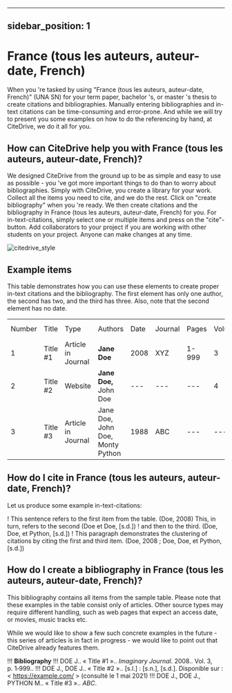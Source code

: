 
---
sidebar_position: 1
---

# France (tous les auteurs, auteur-date, French)

When you 're tasked by using "France (tous les auteurs, auteur-date, French)" (UNA SN) for your term paper, bachelor 's, or master 's thesis to create citations and bibliographies.
Manually entering bibliographies and in-text citations can be time-consuming and error-prone. And while we will try to present you some examples on how to do the referencing by hand, at CiteDrive, we do it all for you.

<!---
## About  France (tous les auteurs, auteur-date, French)

* Title: France (tous les auteurs, auteur-date, French)
* Short Title (Id): UNA SN)
* Authors: France (tous les auteurs, auteur-date, French)
* Download: France (tous les auteurs, auteur-date, French)
 --->

## How can CiteDrive help you with France (tous les auteurs, auteur-date, French)?

We designed CiteDrive from the ground up to be as simple and easy to use as possible - you 've got more important things to do than to worry about bibliographies. Simply with CiteDrive, you create a library for your work. Collect all the items you need to cite, and we do the rest. Click on "create bibliography" when you 're ready. We then create citations and the bibliography in France (tous les auteurs, auteur-date, French) for you. For in-text-citations, simply select one or multiple items and press on the "cite"-button. Add collaborators to your project if you are working with other students on your project. Anyone can make changes at any time.


![citedrive_style](images/france-tous-les-auteurs-auteurdate-french.svg "Choose France (tous les auteurs, auteur-date, French) in the CiteDrive App")


## Example items

This table demonstrates how you can use these elements to create proper in-text citations and the bibliography. The first element has only one author, the second has two, and the third has three. Also, note that the second element has no date.


<table>
  <tr>
   <td>Number
   </td>
   <td>Title
   </td>
   <td>Type
   </td>
   <td>Authors
   </td>
   <td>Date
   </td>
   <td>Journal
   </td>
   <td>Pages
   </td>
   <td>Volume
   </td>
   <td>Issue
   </td>
   <td>Access Date
   </td>
  </tr>
  <tr>
   <td>1
   </td>
   <td>Title #1
   </td>
   <td>Article in Journal
   </td>
   <td><strong>Jane Doe</strong>
   </td>
   <td>2008
   </td>
   <td>XYZ
   </td>
   <td>1-999
   </td>
   <td>3
   </td>
   <td>2
   </td>
   <td>--
   </td>
  </tr>
  <tr>
   <td>
2
   </td>
   <td>Title #2
   </td>
   <td>Website
   </td>
   <td><strong>Jane Doe, </strong>John Doe
   </td>
   <td>---
   </td>
   <td>---
   </td>
   <td>---
   </td>
   <td>4
   </td>
   <td>---
   </td>
   <td>2020-05-01
   </td>
  </tr>
  <tr>
   <td>3
   </td>
   <td>Title #3
   </td>
   <td>Article in Journal
   </td>
   <td>Jane Doe, John Doe, Monty Python
   </td>
   <td>1988
   </td>
   <td>ABC
   </td>
   <td>---
   </td>
   <td>---
   </td>
   <td>16
   </td>
   <td>---
   </td>
  </tr>
</table>



## How do I cite in  France (tous les auteurs, auteur-date, French)?

Let us produce some example in-text-citations:

! This sentence refers to the first item from the table.  (Doe, 2008) This, in turn, refers to the second  (Doe et Doe, [s.d.])
! and then to the third.   (Doe, Doe, et Python, [s.d.])
! This paragraph demonstrates the clustering of citations by citing the first and third item.  (Doe, 2008 ; Doe, Doe, et Python, [s.d.])



## How do I create a bibliography in France (tous les auteurs, auteur-date, French)?

This bibliography contains all items from the sample table. Please note that these examples in the table consist only of articles. Other source types may require different handling, such as web pages that expect an access date, or movies, music tracks etc.

While we would like to show a few such concrete examples in the future - this series of articles is in fact in progress - we would like to point out that CiteDrive already features them.


!!! **Bibliography**
!!! DOE J.. « Title #1 ».. <i>Imaginary Journal</i>. 2008.. Vol. 3, p. 1‑999.. 
!!! DOE J., DOE J.. « Title #2 »..  [s.l.] : [s.n.], [s.d.]. Disponible sur : < https://example.com/ > (consulté le 1 mai 2021)
!!! DOE J., DOE J., PYTHON M.. « Title #3 ».. <i>ABC</i>. 


```
        
